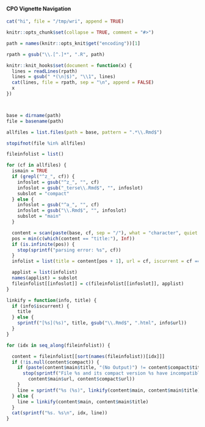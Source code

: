 
#### CPO Vignette Navigation

```r

cat("hi", file = "/tmp/wri", append = TRUE)

knitr::opts_chunk$set(collapse = TRUE, comment = "#>")

path = names(knitr::opts_knit$get("encoding"))[1]

rpath = gsub("\\.[^.]*", ".R", path)

knitr::knit_hooks$set(document = function(x) {
  lines = readLines(rpath)
  lines = gsub(" *(\n|$)", "\\1", lines)
  cat(lines, file = rpath, sep = "\n", append = FALSE)
  x
})



base = dirname(path)
file = basename(path)

allfiles = list.files(path = base, pattern = ".*\\.Rmd$")

stopifnot(file %in% allfiles)

fileinfolist = list()

for (cf in allfiles) {
  ismain = TRUE
  if (grepl("^z_", cf)) {
    infoslot = gsub("^z_", "", cf)
    infoslot = gsub("_terse\\.Rmd$", "", infoslot)
    subslot = "compact"
  } else {
    infoslot = gsub("^a_", "", cf)
    infoslot = gsub("\\.Rmd$", "", infoslot)
    subslot = "main"
  }

  content = scan(paste(base, cf, sep = "/"), what = "character", quiet = TRUE)
  pos = min(c(which(content == "title:"), Inf))
  if (is.infinite(pos)) {
    stop(sprintf("parsing error: %s", cf))
  }
  infolist = list(title = content[pos + 1], url = cf, iscurrent = cf == file)

  applist = list(infolist)
  names(applist) = subslot
  fileinfolist[[infoslot]] = c(fileinfolist[[infoslot]], applist)
}

linkify = function(info, title) {
  if (info$iscurrent) {
    title
  } else {
    sprintf("[%s](%s)", title, gsub("\\.Rmd$", ".html", info$url))
  }
}

for (idx in seq_along(fileinfolist)) {

  content = fileinfolist[[sort(names(fileinfolist))[idx]]]
  if (!is.null(content$compact)) {
    if (paste(content$main$title, "(No Output)") != content$compact$title) {
      stop(sprintf("File %s and its compact version %s have incompatible titles\nThe compact version must be paste(main_title, \"(No Output)\")",
        content$main$url, content$compact$url))
    }
    line = sprintf("%s (%s)", linkify(content$main, content$main$title), linkify(content$compact, "compact version"))
  } else {
    line = linkify(content$main, content$main$title)
  }
  cat(sprintf("%s. %s\n", idx, line))
}



```
